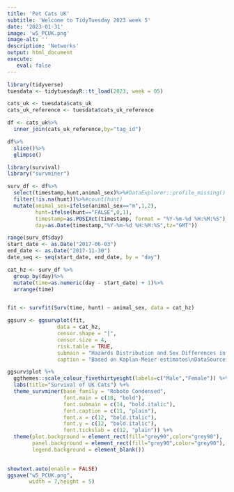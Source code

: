 ```yaml
---
title: 'Pet Cats UK'
subtitle: 'Welcome to TidyTuesday 2023 week 5'
date: '2023-01-31'
image: 'w5_PCUK.png'
image-alt: ''
description: 'Networks'
output: html_document
execute: 
   eval: false
---
```

```r
library(tidyverse)
tuesdata <- tidytuesdayR::tt_load(2023, week = 05)
```

```r
cats_uk <- tuesdata$cats_uk
cats_uk_reference <- tuesdata$cats_uk_reference
```

```r
df <- cats_uk%>%
  inner_join(cats_uk_reference,by="tag_id")
```



```r
df%>%
  slice()%>%
  glimpse()
```

```r
library(survival)
library("survminer")

surv_df <- df%>%
  select(timestamp,hunt,animal_sex)%>%#DataExplorer::profile_missing()
  filter(!is.na(hunt))%>%#count(hunt)
  mutate(animal_sex=ifelse(animal_sex=="m",1,2),
         hunt=ifelse(hunt=="FALSE",0,1),
         timestamp=as.POSIXct(timestamp, format = "%Y-%m-%d %H:%M:%S"),
         day=as.Date(timestamp,"%Y-%m-%d %H:%M:%S",tz="GMT"))

range(surv_df$day)
start_date <- as.Date("2017-06-03")
end_date <- as.Date("2017-11-30")
date_seq <- seq(start_date, end_date, by = "day")

cat_hz <- surv_df %>%
  group_by(day)%>%
  mutate(time=as.numeric(day - start_date) + 1)%>%
  arrange(time)


fit <- survfit(Surv(time, hunt) ~ animal_sex, data = cat_hz)
```



```r
ggsurv <- ggsurvplot(fit,
                data = cat_hz,
                censor.shape = "|",
                censor.size = 4,
                risk.table = TRUE,
                submain = "Hazards Distribution and Sex Differences in Hunting Risk",
                caption = "Based on Kaplan-Meier estimates\nDataSource: #TidyTuesday 2023 Week5 Pet Cats UK\nDataViz: Federica Gazzelloni #30DayChartChallenge 2023 Day7 - hazards\n") 

ggsurv$plot %+%
  ggthemes::scale_colour_fivethirtyeight(labels=c("Male","Female")) %+%
  labs(title="Survival of UK Cats") %+%
  theme_survminer(base_family = "Roboto Condensed",
                  font.main = c(18, "bold"),
                  font.submain = c(14, "bold.italic"),
                  font.caption = c(11, "plain"),
                  font.x = c(12, "bold.italic"),
                  font.y = c(12, "bold.italic"),
                  font.tickslab = c(12, "plain")) %+%
  theme(plot.background = element_rect(fill="grey90",color="grey90"),
        panel.background = element_rect(fill="grey90",color="grey90"),
        legend.background = element_blank())
  
```


```r
showtext.auto(enable = FALSE)
ggsave("w5_PCUK.png",
       width = 7,height = 5)
```

